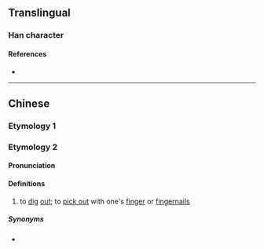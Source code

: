 {{character info}}
==Translingual==

===Han character===
{{Han char|rn=64|rad=手|as=07|sn=10|four=51011|canj=QMVM|ids=⿰扌巠}}

====References====
* {{Han ref|kx=0431.330|dkj=12098|hdz=31881.010|uh=6333|ud=25395|bh=D1C6|bd=53702}}

----

==Chinese==

===Etymology 1===
{{zh-see|摼}}

===Etymology 2===
{{zh-forms}}

====Pronunciation====
{{zh-pron
|h=pfs=khang
|cat=v
}}

====Definitions====
{{zh-hanzi}}

# {{lb|zh|Hakka}} to [[dig]] [[out]]; to [[pick out]] with one's [[finger]] or [[fingernail]]s

=====Synonyms=====
* {{zh-l|摳}}